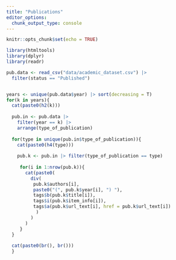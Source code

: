 ```yaml
---
title: "Publications"
editor_options: 
  chunk_output_type: console
---
```


```r
knitr::opts_chunk$set(echo = TRUE)
```

```r
library(htmltools)
library(dplyr)
library(readr)

pub.data <- read_csv("data/academic_dataset.csv") |> 
  filter(status == "Published")


years <- unique(pub.data$year) |> sort(decreasing = T)
for(k in years){
  cat(paste0(h2(k)))
  
  pub.in <- pub.data |> 
    filter(year == k) |> 
    arrange(type_of_publication)
  
  for(type in unique(pub.in$type_of_publication)){
    cat(paste0(h4(type)))
    
    pub.k <- pub.in |> filter(type_of_publication == type)
    
     for(i in 1:nrow(pub.k)){
       cat(paste0(
         div(
          pub.k$authors[i], 
          paste0("(", pub.k$year[i], ") "),
          tags$b(pub.k$title[i]),
          tags$i(pub.k$item_info[i]),
          tags$a(pub.k$url_text[i], href = pub.k$url_text[i])
           )
         )
       )
     }
  }
  
  cat(paste0(br(), br()))
  }
```
